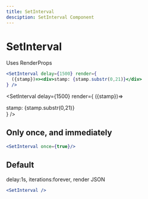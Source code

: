 ```yaml
---
title: SetInterval
desciption: SetInterval Component
---
```



# SetInterval

Uses RenderProps

```jsx
<SetInterval delay={1500} render={
  ({stamp})=><div>stamp: {stamp.substr(0,21)}</div>
} />
```

<SetInterval delay={1500} render={
  ({stamp})=><div>stamp: {stamp.substr(0,21)}</div>
} />



## Only once, and immediately

```jsx
<SetInterval once={true}/>
```

<SetInterval once={true}/>


## Default 

delay:1s, iterations:forever, render JSON

```jsx
<SetInterval />
```

<SetInterval />



